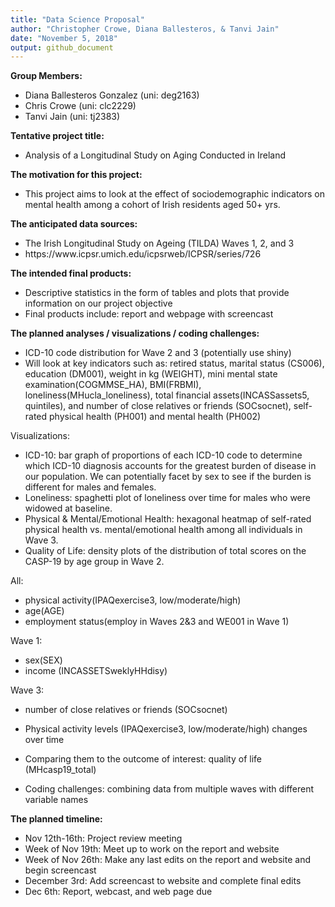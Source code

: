 ```yaml
---
title: "Data Science Proposal"
author: "Christopher Crowe, Diana Ballesteros, & Tanvi Jain"
date: "November 5, 2018"
output: github_document
---
```


**Group Members:**

* Diana Ballesteros Gonzalez (uni: deg2163) 
* Chris Crowe (uni: clc2229) 
* Tanvi Jain (uni: tj2383)

**Tentative project title:** 

* Analysis of a Longitudinal Study on Aging Conducted in Ireland 

**The motivation for this project:**

* This project aims to look at the effect of sociodemographic indicators on mental health among a cohort of Irish residents aged 50+ yrs.

**The anticipated data sources:**

* The Irish Longitudinal Study on Ageing (TILDA) Waves 1, 2, and 3
* https://www.icpsr.umich.edu/icpsrweb/ICPSR/series/726

**The intended final products:** 

* Descriptive statistics in the form of tables and plots that provide information on our project objective
* Final products include: report and webpage with screencast

**The planned analyses / visualizations / coding challenges:**

* ICD-10 code distribution for Wave 2 and 3 (potentially use shiny)
* Will look at key indicators such as: retired status, marital status (CS006), education (DM001), weight in kg (WEIGHT), mini mental state examination(COGMMSE_HA), BMI(FRBMI), loneliness(MHucla_loneliness), total financial assets(INCASSassets5, quintiles),  and number of close relatives or friends (SOCsocnet), self-rated physical health (PH001) and mental health (PH002)

Visualizations:

* ICD-10: bar graph of proportions of each ICD-10 code to determine which ICD-10 diagnosis accounts for the greatest burden of disease in our population. We can potentially facet by sex to see if the burden is different for males and females. 
* Loneliness: spaghetti plot of loneliness over time for males who were widowed at baseline.
* Physical & Mental/Emotional Health: hexagonal heatmap of self-rated physical health vs.  mental/emotional health among all individuals in Wave 3.
* Quality of Life: density plots of the distribution of total scores on the CASP-19 by age group in Wave 2. 

All: 

* physical activity(IPAQexercise3, low/moderate/high)
* age(AGE)
* employment status(employ in Waves 2&3 and WE001 in Wave 1)

Wave 1: 

* sex(SEX)
* income (INCASSETSweklyHHdisy)

Wave 3: 

* number of close relatives or friends (SOCsocnet)



* Physical activity levels (IPAQexercise3, low/moderate/high) changes over time 
* Comparing them to the outcome of interest: quality of life (MHcasp19_total) 
* Coding challenges: combining data from multiple waves with different variable names 

**The planned timeline:**

* Nov 12th-16th: Project review meeting 
* Week of Nov 19th: Meet up to work on the report and website  
* Week of Nov 26th: Make any last edits on the report and website and begin screencast 
* December 3rd: Add screencast to website and complete final edits 
* Dec 6th: Report, webcast, and web page due 